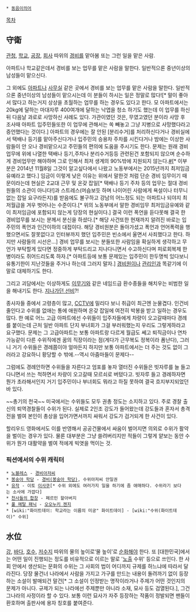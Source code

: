  * [[동음이의어]]

[[목차]]
== 守衛 ==
[[관청]], [[학교]], [[공장]], [[회사]] 따위의 [[경비]]를 맡아봄 또는 그런 일을 맡은 사람.

아파트나 학교같은데서 경비를 보는 업무를 맡은 사람을 말한다. 일반적으론 중년이상의 남성들이 맡으신다.

그 외에도 [[아파트]]나 [[사무실]] 같은 곳에서 경비를 보는 업무를 맡은 사람을 말한다. 일반적으론 중년이상의 남성들이 맡으시는데 이 분들이 하시는 일은 정말로 많다![* 말이 좋아서 많다고 하는거지 상상을 초월하는 업무를 하는 경우도 있다고 한다. 모 아파트에서는 20kg에 달하는 마대자루 400여개에 달하는 낙엽을 청소 하기도 했는데 이 업무를 하신뒤 다음날 과로로 사망하신 사례도 있다. 가관이였던 것은, 무였고였던 분이라 사망 후 조사때 아파트 입주민들또한 이 업무에 관해서는 쏙 빼놓고 그냥 지병으로 사망했다라고 증언했다는 것이다.] 아파트의 경우에는 잘 안된 [분리수거]를 처리하신다거나 경비실에서 택배나 등기를 맡아주신다거나 입주민의 승용차 주차를 시킨다거나 밤에는 이상한 사람들이 안 오나 경비맡으시고 주민들의 편의에 도움을 주시기도 한다. 문제는 원래 경비업무에 위에 나열한 택배나 등기,주차나 분리수거등등 관련된건 포함되지 않으며 순수하게 경비업무만 해야하며 그로 인해서 최저 생계의 90%밖에 지원되지 않는다.[http://www.newscham.net/news/view.php?board=news&nid=63831 #][* 이부분은 2014년 11월8일 그것이 알고싶다에서 나왔고 노동부에서는 2015년까지 최저임금유예라고 했다.] 임금이 이렇게 낮은 이유는 위에서 말한것 처럼 단순 경비 임무이기 때문이라는데 현실은 2교대 근무 및 온갖 잡일[* 택배나 등기 주차 등의 업무는 절대 경비원들의 소관이 아니다!]과 스트레스(머슴보듯 하며 나이어린 사람에게 욕설이나 터무니없는 잡일 요구라든지)를 받음에도 불구하고 강남의 어느정도 되는 아파트나 되야지 최저월급을 겨우 벗어나는 수준이다.[* 위의 노동부에서 말한 경비임무 최저임금유예와 같이 최저임금에 포함되지 않는게 당장의 현실이다.] 결국 이런 폭언을 듣다못해 결국 한 경비업무를 보시는 분께서 분신을 하셨다.[* 해당 사건또한 현재까지 알려진 바로는 입주민의 폭언과 인간이하의 대접이다. 해당 경비원분은 돌아가셨고 폭언과 언어폭력을 행했으면서도 잘못없다고 인터뷰까지 했던 입주민은 빈소에서 울면서 사죄했다고 한다. 하지만 사람들의 시선은...] 경비 업무를 보시는 분들또한 사람임을 확실하게 생각하고 무언가 부탁할게 있다면 정중하게 부탁드리고 지나다니면서 수고하신다며 피로회복제 한병이라도 쥐어드리도록 하자.[* 아파트등에 보통 문제있는 입주민이 한두명씩 있다보니 유통기한이 지난것들을 주거나 하는데 그러지 말자.] [[경비원]]이나 [[관리인]]과 똑같기에 이 말로 대체하기도 한다.

그리고 괴담에서는 이상하게도 [[이무기]]와 같은 네임드급 환수종들을 해치우는 비범한 일을 해내기도 한다. [[지나가던 선비]]?!

종사자들 중에서 고령층이 많고, [[CCTV]]에 밀리다 보니 취급이 최근엔 눈물겹다. 인건비 줄인다고 수위를 없애는 통에 애원하며 온갖 잡일에 여전히 박봉을 받고 일하는 경우도 많다. 한 예로 어느 고급 아파트에선 수위들이 입주자들에게 차량이 오고갈때마다 경례를 붙이는데 근처 일반 아파트 단지 부녀회가 그걸 부러워했는지 우리도 그렇게하라고 요구했다. 문제는 그 고급아파트는 보통 아파트랑 다르게 월급도 쎄고 퇴직금이나 연차 가능같이 다른 수위직에겐 꿈의 직장이라는 점(게다가 근무복도 정복이라 폼난다), 그러니 거기 수위들은 경례쯤이야 얼마든지 하지만 보통 아파트에서는 더 주는 것도 없이 그러라고 강요하니 황당할 수 밖에.--역시 아줌마들이 문제다--

그럼에도 경례안하면 수위들을 자른다고 엄포를 놓자 열터진 수위들은 빗자루를 늘 들고 다니면서 쓰는 척하면서 차량이 오고갈때 모르쇠로 버텼다고. 빗자루 들고 경례하자면 뭔가 초라해서인지 거기 입주민이나 부녀회도 뭐라고 하질 못하여 결국 흐지부지되었던 바 있다. 

~~총기의 천국~~ 미국에서는 수위들도 모두 권총 정도는 소지하고 있다. 주로 경찰 출신의 퇴역경찰들이 수위가 된다. 실제로 2인조 강도가 들어왔는데 강도들과 혼자서 총격전을 벌여 본인이 총상을 입어가면서까지 싸워서 강도가 검거되게 한 사건이 있다.

할리우드 영화에서도 이를 반영해서 공공건물에서 싸움이 벌어지면 의외로 수위가 활약을 벌이는 경우가 있다. 물론 대부분은 그냥 쓸려버리지만 적들이 그렇게 얕보는 동안 수위가 뭔가 대활약을 벌여 적에게 빅엿을 먹이는 것.

=== 픽션에서의 수위 캐릭터 ===
 * [[노블레스]] - [[경비아저씨]]
 * [[봉숭아 학당]] - [[경비(봉숭아 학당)]], 수위아저씨 안일권
 * [[유작]] - 이토 [[이사쿠]][* 수위 외에도 여러가지 일을 하기에 좀 애매하다. 수위라기 보다는 소사에 가깝다]
 * [[천사들의 합창]] - 페르민 할아버지
 * [[풀 메탈 패닉]] - [[오오누키 젠지]]
 * [wiki:"화이트데이: 학교라는 이름의 미궁" 화이트데이] - [wiki:"수위(화이트데이)" 수위]

== 水位 ==
[[강]], [[바다]], [[호수]], [[저수지]] 따위의 물의 높이로‘물 높이’로 [[순화]]해야 한다. 또 [대한민국]에서는 어떤 일이 진행되는 정도를 비유적으로 이르는 말로 '[[노출]] 수위' 등으로 쓰인다. 한 사회 안에서 생산되는 문화의 수위는 그 사회의 법이 어디까지 규제를 하느냐에 따라서 달라진다. 당장 물건너 나라에서 사람을 가지고 가구를 만드는 내용이 돌려까기 없이 등장하는 소설이 발매되건 말건[* 그 소설이 인정받는 명작이라거나 주제가 어떤 것인지의 문제가 아니다. 규제가 되는 나라에선 주제뿐만 아니라 소재, 묘사 등도 검열된다.], 그건 그나라의 사정이라 할 수 있다. 보통 이런 묘사가 자주 등장하는 작품이 정발되면 팬들이 환호하며 출판사에 용자 칭호를 붙여준다.
